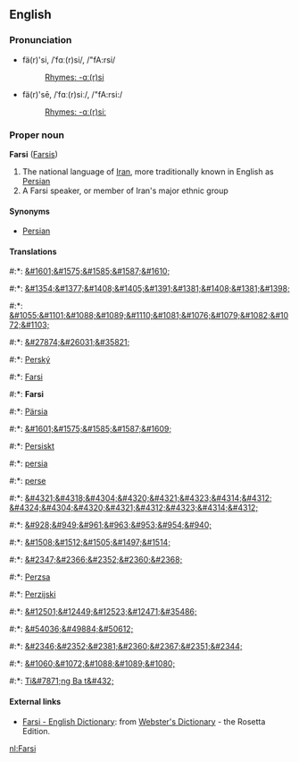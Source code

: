 ==English==
===Pronunciation===
*fä(r)'si, /ˈfɑː(r)si/, /"fA:rsi/
*:[[Rhymes:English:-ɑː(r)si|Rhymes: -ɑː(r)si]]
*fä(r)'sē, /ˈfɑː(r)siː/, /"fA:rsi:/
*:[[Rhymes:English:-ɑː(r)siː|Rhymes: -ɑː(r)siː]]

===Proper noun===
'''Farsi''' ([[Farsis]])

# The national language of [[Iran]], more traditionally known in English as [[Persian]]
# A Farsi speaker, or member of Iran's major ethnic group

====Synonyms====
*[[Persian]]

====Translations====
#:*{{ar}}: [[&#1601;&#1575;&#1585;&#1587;&#1610;]]
#:*{{hy}}: [[&#1354;&#1377;&#1408;&#1405;&#1391;&#1381;&#1408;&#1381;&#1398;]]
#:*{{be}}: [[&#1055;&#1101;&#1088;&#1089;&#1110;&#1081;&#1076;&#1079;&#1082;&#1072;&#1103;]]
#:*{{zh}}: [[&#27874;&#26031;&#35821;]]
#:*{{cs}}: [[Perský]]
#:*{{de}}: [[Farsi]]
#:*{{en}}: '''Farsi'''
#:*{{et}}: [[Pärsia]]
#:*{{fa}}: [[&#1601;&#1575;&#1585;&#1587;&#1609;]]
#:*{{fo}}: [[Persiskt]]
#:*{{fi}}: [[persia]]
#:*{{fr}}: [[perse]]
#:*{{ka}}: [[&#4321;&#4318;&#4304;&#4320;&#4321;&#4323;&#4314;&#4312;]] [[&#4324;&#4304;&#4320;&#4321;&#4312;&#4323;&#4314;&#4312;]]
#:*{{el}}: [[&#928;&#949;&#961;&#963;&#953;&#954;&#940;]]
#:*{{he}}: [[&#1508;&#1512;&#1505;&#1497;&#1514;]]
#:*{{hi}}: [[&#2347;&#2366;&#2352;&#2360;&#2368;]]
#:*{{hu}}: [[Perzsa]]
#:*{{hr}}: [[Perzijski]]
#:*{{ja}}: [[&#12501;&#12449;&#12523;&#12471;&#35486;]]
#:*{{ko}}: [[&#54036;&#49884;&#50612;]]
#:*{{ne}}: [[&#2346;&#2352;&#2381;&#2360;&#2367;&#2351;&#2344; ]]
#:*{{ru}}: [[&#1060;&#1072;&#1088;&#1089;&#1080;]]
#:*{{vi}}: [[Ti&#7871;ng Ba t&#432;]]

==== External links====
*[http://www.websters-online-dictionary.org/definition/Farsi-english/ Farsi - English Dictionary]: from [http://www.websters-online-dictionary.org/ Webster's Dictionary] - the Rosetta Edition.


[[nl:Farsi]]
